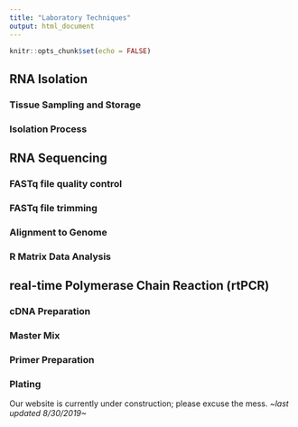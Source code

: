 ---
title: "Laboratory Techniques"
output: html_document
---

```{r setup, include=FALSE}
knitr::opts_chunk$set(echo = FALSE)
```

## RNA Isolation

### Tissue Sampling and Storage
### Isolation Process

## RNA Sequencing

### FASTq file quality control
### FASTq file trimming
### Alignment to Genome
### R Matrix Data Analysis

## real-time Polymerase Chain Reaction (rtPCR)

### cDNA Preparation
### Master Mix
### Primer Preparation
### Plating

Our website is currently under construction; please excuse the mess. _~last updated 8/30/2019~_